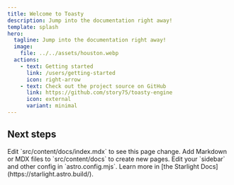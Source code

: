 ```yaml
---
title: Welcome to Toasty
description: Jump into the documentation right away!
template: splash
hero:
  tagline: Jump into the documentation right away!
  image:
    file: ../../assets/houston.webp
  actions:
    - text: Getting started
      link: /users/getting-started
      icon: right-arrow
    - text: Check out the project source on GitHub
      link: https://github.com/story75/toasty-engine
      icon: external
      variant: minimal
---
```



## Next steps

<CardGrid stagger>
	<Card title="Update content" icon="pencil">
		Edit `src/content/docs/index.mdx` to see this page change.
	</Card>
	<Card title="Add new content" icon="add-document">
		Add Markdown or MDX files to `src/content/docs` to create new pages.
	</Card>
	<Card title="Configure your site" icon="setting">
		Edit your `sidebar` and other config in `astro.config.mjs`.
	</Card>
	<Card title="Read the docs" icon="open-book">
		Learn more in [the Starlight Docs](https://starlight.astro.build/).
	</Card>
</CardGrid>
